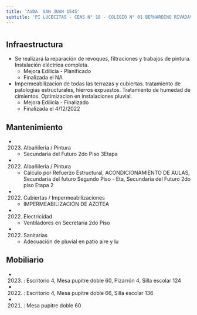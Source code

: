 ```yaml
---
title: 'AVDA. SAN JUAN 1545'
subtitle: 'PI LUCECITAS - CENS N° 18 - COLEGIO N° 01 BERNARDINO RIVADAVIA - ESC. DE COM. N° 36 ISAAC HALPERIN'
---
```


#
## Infraestructura

* Se realizará la reparación de revoques, filtraciones y trabajos de pintura. Instalación eléctrica completa. 
    + Mejora Edilicia - Planificado 
    + Finalizada el NA 


* Impermeabilizacion de todas las terrazas y cubiertas. tratamiento de patologias estructurales, hierros expuestos. Tratamiento de humedad de cimientos. Optimizacion en instalaciones pluvial. 
    + Mejora Edilicia - Finalizado 
    + Finalizada el 4/12/2022 






## Mantenimiento

*  (2023) Albañileria / Pintura 
    + Secundaria del Futuro 2do Piso 3Etapa

*  (2022) Albañileria / Pintura 
    + Cálculo por Refuerzo Estructural, ACONDICIONAMIENTO DE AULAS, Secundaria del futuro Segundo Piso - Eta, Secundaria del Futuro 2do piso Etapa 2

*  (2022) Cubiertas / Impermeabilizaciones 
    + IMPERMEABILIZACIÓN DE AZOTEA

*  (2022) Electricidad 
    + Ventiladores en Secretaría 2do Piso

*  (2022) Sanitarias 
    + Adecuación de pluvial en patio aire y lu





## Mobiliario

*  (2023) : Escritorio 4, Mesa pupitre doble 60, Pizarrón 4, Silla escolar 124 

*  (2022) : Escritorio 4, Mesa pupitre doble 66, Silla escolar 136 

*  (2021) : Mesa pupitre doble 60 



